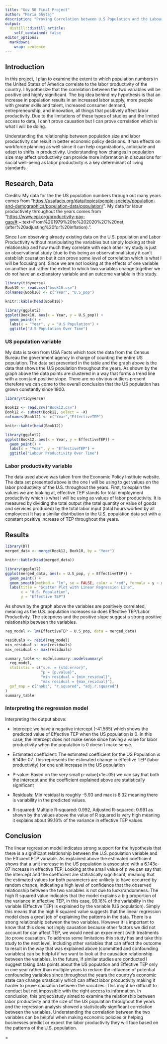 ```yaml
---
title: "Gov 50 Final Project"
author: "Maria Shytaj"
description: "Proving Correlation between U.S Population and the Labour Productivity of the Country."
output:
  distill::distill_article:
    self_contained: false
editor_options: 
  markdown: 
    wrap: sentence
---
```


## Introduction

In this project, I plan to examine the extent to which population numbers in the United States of America correlate to the labor productivity of the country.
I hypothesize that the correlation between the two variables will be positive and highly significant.
The big idea behind my hypothesis is that an increase in population results in an increased labor supply, more people with greater skills and talent, increased consumer demand, entrepreneurship, and innovation, all things that positively affect labor productivity.
Due to the limitations of these types of studies and the limited access to data, I can't prove causation but I can prove correlation which is what I will be doing.

Understanding the relationship between population size and labor productivity can result in better economic policy decisions.
It has effects on workforce planning as well since it can help organizations, anticipate and adapt to shifts in productivity.
Understanding how changes in population size may affect productivity can provide more information in discussions for social well-being as labor productivity is a key determinant of living standards.

## Research, Data

Credits: My data for the the US population numbers through out many years comes from "<https://usafacts.org/data/topics/people-society/population-and-demographics/population-data/population/>".
My data for labur productivety throughout the years comes from "<https://www.epi.org/productivity-pay-gap/#>:\~:text=From%201979%20to%202020%2C%20net,(after%20adjusting%20for%20inflation).".

Since I am observing already existing data on the U.S. population and Labor Productivity without manipulating the variables but simply looking at their relationship and how much they correlate with each other my study is just an observational study (due to this being an observational study it can't establish causation but it can prove some level of correlation which is what I will be focusing on).
Since we are not looking at the effects of one variable on another but rather the extent to which two variables change together we do not have an explanatory variable and an outcome variable in this study.

```r
library(tidyverse)
Book10 <- read.csv("book10.csv")
colnames(Book10) <- c("Year", "U.S_pop")

knitr::kable(head(Book10))
```

```r
library(ggplot2)
ggplot(Book10, aes(x = Year, y = U.S_pop)) +
  geom_point() +
  labs(x = "Year", y = "U.S Population") +
  ggtitle("U.S Population Over Time")
```

### US population variable

My data is taken from USA Facts which took the data from the Census Bureau the government agency in charge of counting the entire US population.
The data set presented in the table and the graph above is the data that shows the U.S population throughout the years.
As shown by the graph above the data points are clustered in a way that forms a trend line with a constant positive slope.
There are no obvious outliers present therefore we can come to the overall conclusion that the US population has grown constantly since 1900.

```r
library(tidyverse)

Book12 <- read.csv("Book12.csv")
Book12 <- subset(Book12, select = -X)
colnames(Book12) <- c("Year","EffectiveTEP")

knitr::kable(head(Book12))
```

```r
library(ggplot2)
ggplot(Book12, aes(x = Year, y = EffectiveTEP)) +
  geom_point() +
  labs(x = "Year", y = "EffectiveTEP") +
  ggtitle("Labour Productivity Over Time")
```

### Labor productivity variable

The data used above was taken from the Economic Policy Institute website.
The data set presented above is the one I will be using to get values on the labor productivity of the U.S. throughout the years.
First, to explain the values we are looking at, effective TEP stands for total employment productivity which is what I will be using as values of labor productivity.
It is measured by dividing the total output (the total quantity or value of goods and services produced) by the total labor input (total hours worked by all employees) It has a similar distribution to the U.S. population data set with a constant positive increase of TEP throughout the years.

## Results

```r
library(DT)
merged_data <- merge(Book12, Book10, by = "Year")

knitr::kable(head(merged_data))
```

```r
library(ggplot2)
ggplot(merged_data, aes(x = U.S_pop, y = EffectiveTEP)) +
  geom_point() + 
  geom_smooth(method = "lm", se = FALSE, color = "red", formula = y ~ x) + 
  labs(title = "Scatter Plot with Linear Regression Line",
       x = "U.S. Population",
       y = "Effective TEP")

```

As shown by the graph above the variables are positively correlated, meaning as the U.S. population increases so does Effective TEP/Labor Productivity.
The steepness and the positive slope suggest a strong positive relationship between the variables.

```r
reg_model <- lm(EffectiveTEP ~ U.S_pop, data = merged_data)

residuals <- resid(reg_model)
min_residual <- min(residuals)
max_residual <- max(residuals)

summary_table <- modelsummary::modelsummary(
  reg_model,
  statistic = c("s.e. = {std.error}",
                "p = {p.value}",
                "min residual = {min_residual}",
                "max residual = {max_residual}"),
  gof_map = c("nobs", "r.squared", "adj.r.squared")
)
summary_table

```

### Interpreting the regression model

Interpreting the output above:

-   Intercept: we have a negative intercept (-41.565) which shows the predicted value of Effective TEP when the US population is 0.
    In this case, the intercept does not make sense since having a value for labor productivity when the population is 0 doesn't make sense.

-   Estimated coefficient: The estimated coefficient for the US Population is 6.143e-07.
    This represents the estimated change in effective TEP (labor productivity) for one unit increase in the US population

-   P-value: Based on the very small p-value(<1e−05) we can say that both the intercept and the coefficient explained above are statistically significant

-   Residuals: Min residual is roughly -5.93 and max is 8.32 meaning there is variability in the predicted values.

-   R-squared: Multiple R-squared: 0.992, Adjusted R-squared: 0.991 as shown by the values above the value of R squared is very high meaning it explains about 99.16% of the variance in effective TEP values.

## Conclusion

The linear regression model indicates strong support for the hypothesis that there is a significant relationship between the U.S. population variable and the Efficient ETP variable.
As explained above the estimated coefficient shows that a unit increase in the US population is associated with a 6.143e-07 increase in effective TEP.
Looking at the small value of p we can say that the intercept and the coefficient are statistically significant, meaning that the estimated values for both parameters are unlikely to have occurred by random chance, indicating a high level of confidence that the observed relationship between the two variables is not due to luck/randomness.
The high R squared value indicates that the model explains a big proportion of the variance in effective TEP, in this case, 99.16% of the variability in the variable (Effective TEP) is explained by the variable (US population).
Simply this means that the high R squared value suggests that the linear regression model does a great job of explaining the patterns in the data.
There is a strong relationship between the two variables.
However it is important to know that this does not imply causation because other factors we did not account for can affect TEP, we would need an experiment (with treatments )to prove causation.
To address some limitations this study has and take this study to the next level, including other variables that can affect the outcome to result in the way that was explained above (committed and confounding variables) can be helpful if we want to look at the causation relationship between the variables.
In the future, if similar studies are conducted I suggest taking data points about the US population and Effective TEP only in one year rather than multiple years to reduce the influence of potential confounding variables since throughout the years the country's economic state can change drastically which can affect labor productivity making it harder to prove causation between the variables.
This might be difficult to conduct but not impossible with the right access to information.
In conclusion, this project/study aimed to examine the relationship between labor productivity and the size of the US population throughout the years and the regression analysis showed a statistically significant correlation between the variables.
Understanding the correlation between the two variables can be helpful when making economic policies or helping businesses predict or expect the labor productivity they will face based on the patterns of the U.S. population.

=
